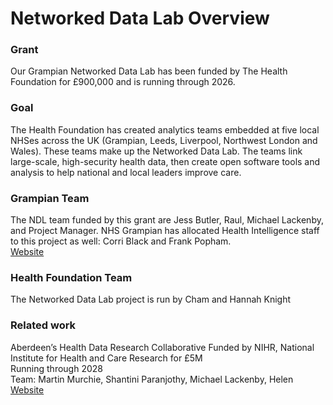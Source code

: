 # Networked Data Lab Overview {.unnumbered}

### Grant
Our Grampian Networked Data Lab has been funded by The Health Foundation for £900,000 and is running through 2026.  

### Goal
The Health Foundation has created analytics teams embedded at five local NHSes across the UK (Grampian, Leeds, Liverpool, Northwest London and Wales). These teams make up the Networked Data Lab. The teams link large-scale, high-security health data, then create open software tools and analysis to help national and local leaders improve care.  

### Grampian Team
The NDL team funded by this grant are Jess Butler, Raul, Michael Lackenby, and Project Manager. NHS Grampian has allocated Health Intelligence staff to this project as well: Corri Black and Frank Popham.  
[Website](https://www.health.org.uk/funding-and-partnerships/our-partnerships/the-networked-data-lab)  

### Health Foundation Team
The Networked Data Lab project is run by Cham and Hannah Knight

### Related work
Aberdeen's Health Data Research Collaborative
Funded by NIHR, National Institute for Health and Care Research for £5M  
Running through 2028  
Team: Martin Murchie, Shantini Paranjothy, Michael Lackenby, Helen  
[Website](https://www.nihr.ac.uk/explore-nihr/support/health-determinants-research-collaborations.htm)
